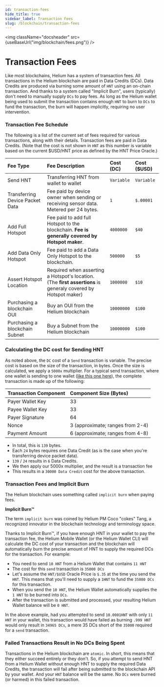 ```yaml
---
id: transaction-fees
hide_title: true
sidebar_label: Transaction Fees
slug: /blockchain/transaction-fees
---
```



<img className="docsheader" src={useBaseUrl("img/blockchain/fees.png")} />

# Transaction Fees

Like most blockchains, Helium has a system of transaction fees. All transactions
in the Helium blockchain are paid in Data Credits (DCs). Data Credits are
produced via burning some amount of `HNT` using an on-chain transaction. And
thanks to a system called "Implicit Burn", users (typically) don't need to
manually supply `DCs` to pay fees. As long as the Helium wallet being used to
submit the transaction contains enough `HNT` to burn to `DCs` to fund the
transaction, the burn will happen implicitly, requiring no user intervention.

### Transaction Fee Schedule

The following is a list of the current set of fees required for various
transactions, along with their details. Transaction fees are paid in Data
Credits. (Note that the cost is not shown in `HNT` as this number is variable
based on the current $USD/HNT price as defined by the HNT Price Oracle.)

| Fee Type                        | Fee Description                                                                                                              | **Cost (DC)** | Cost ($USD) |
| :------------------------------ | :--------------------------------------------------------------------------------------------------------------------------- | :------------ | :---------- |
| Send HNT                        | Transferring HNT from wallet to wallet                                                                                       | `Variable`    | `Variable`  |
| Transferring Device Packet Data | Fee paid by device owner when sending or receiving sensor data. Metered per 24 bytes.                                        | `1`           | `$.00001`   |
| Add Full Hotspot                | Fee paid to add full Hotspot to the blockchain. **Fee is generally covered by Hotspot maker**.                               | `4000000`     | `$40`       |
| Add Data Only Hotspot           | Fee paid to add a Data Only Hotspot to the blockchain.                                                                       | `500000`      | `$5`       |
| Assert Hotspot Location         | Required when asserting a Hotspot's location. \(The **first assertions** is generaly covered by Hotspot maker\)             | `1000000`     | `$10`       |
| Purchasing a blockchain OUI     | Buy an OUI from the Helium blockchain                                                                                        | `10000000`    | `$100`      |
| Purchasing a blockchain Subnet  | Buy a Subnet from the Helium blockchain                                                                                      | `10000000`    | `$100`      |

### Calculating the DC cost for Sending HNT

As noted above, the `DC` cost of a `Send` transaction is variable. The precise
cost is based on the size of the transaction, in bytes. Once the size is
calculated, we apply a `5000x` multiplier. For a typical send transaction, where
one wallet is sending to one wallet
([like this one here](https://explorer.helium.com/txns/RP8xdjuYsvIAaEuyNvMmlBF7Kc8ShNoURtA1ccgMGpk)),
the complete transaction is made up of the following:

| Transaction Component | Component Size (Bytes)           |
| :-------------------- | :------------------------------- |
| Payer Wallet Key      | 33                               |
| Payee Wallet Key      | 33                               |
| Payer Signature       | 64                               |
| Nonce                 | 3 (approximate; ranges from 2-4) |
| Payment Amount        | 6 (approximate; ranges from 4-8) |

- In total, this is `139` bytes.
- Each `24` bytes requires one Data Credit (as is the case when you're
  transferring device packet data).
- `139` / `24` results in `6` Data Credits.
- We then apply our 5000x multiplier, and the result is a transaction fee
- This results in a `30000 Data Credit` cost for the above transaction.

### Transaction Fees and Implicit Burn

The Helium blockchain uses something called `implicit burn` when paying fees.

**Implicit Burn™**

The term `implicit burn` was coined by Helium PM Coco "cokes" Tang, a recognized
innovator in the blockchain technology and terminology space.

Thanks to Implicit Burn™, if you have enough HNT in your wallet to pay the
transaction fee, the Helium Mobile Wallet (or the Helium Wallet CLI) will
calculate the DC cost of your transaction and the blockchain will automatically
burn the precise amount of HNT to supply the required DCs for the transaction.
For example:

- You need to send `10 HNT` from a Helium Wallet that contains `11 HNT`
- The cost for this `send` transaction is `35000 DCs`
- Let's assume the `HNT/$USD` Oracle Price is `$.35` at the time you send the
  `HNT`. This means that you'll need to supply a `1HNT` to fund the `35000 DCs`
  for this transaction.
- When you send the `10 HNT`, the Helium Wallet automatically supplies the
  `1 HNT` to be burned into `DCs`.
- After the transaction is submitted and processed, your resulting Helium Wallet
  balance will be `0 HNT`.

In the above example, had you attempted to send `10.0001HNT` with only `11 HNT`
in your wallet, this transaction would have failed as burning `.999 HNT` would
only result in `34965 DCs`, a mere 35 DCs short of the `35000` required for a
`send` transaction.

### Failed Transactions Result in No DCs Being Spent

Transactions in the Helium blockchain are `atomic`. In short, this means that
they either succeed entirely or they don't. So, if you attempt to send HNT from
a Helium Wallet without enough HNT to supply the required Data Credits, the
transaction will fail after being submitted to the blockchain API by your
wallet. And your `HNT` balance will be the same. No `DCs` were burned (or
harmed) in this failed transaction.

